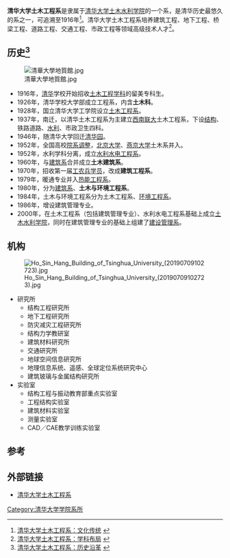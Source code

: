 {{Infobox University Department
 |名称              = 清华大学土木工程系
 |其他名称        = Department of Civil Engineering, Tsinghua University
 |徽标              =
 |徽标说明        =
 |隶属              =[[清华大学|清华大学]][[清华大学土木水利学院|土木水利学院]]
 |建立时间        =1926年
 |关闭时间        =
 |类型              =系
 |下属              =
 |主管官员        =
 |主席              =
 |党委书记        =
 |院长              =
 |系主任           =[[潘鹏|潘鹏]]
 |所长              =
 |部长              =
 |主任              =
 |头衔              =
 |头衔人名        =
 |教师              =
 |员工              =
 |学生              =
 |本科生           =
 |研究生           =
 |博士生           =
 |其他学生        =
 |地址              = {{CHN}}[[北京市|北京市]][[海淀区|海淀区]][[清华园|清华园]]
 |国家              =
 |省                 =
 |市                 =
 |坐标              =
 |网址              =http://ce.civil.tsinghua.edu.cn
 |标志              =
 |脚注              =
}}
'''清华大学土木工程系'''是隶属于[[清华大学|清华大学]][[清华大学土木水利学院|土木水利学院]]的一个系，是清华历史最悠久的系之一，可追溯至1916年<ref>[http://ce.civil.tsinghua.edu.cn/publish/ce/6471/index.html 清华大学土木工程系：文化传统] {{webarchive|url=https://web.archive.org/web/20120607234931/http://ce.civil.tsinghua.edu.cn/publish/ce/6471/index.html |date=2012-06-07 }}</ref>。清华大学土木工程系培养建筑工程、地下工程、桥梁工程、道路工程、交通工程、市政工程等领域高级技术人才<ref>[http://ce.civil.tsinghua.edu.cn/publish/ce/6470/index.html 清华大学土木工程系：学科布局] {{webarchive|url=https://web.archive.org/web/20120607083453/http://ce.civil.tsinghua.edu.cn/publish/ce/6470/index.html |date=2012-06-07 }}</ref>。

== 历史<ref>[http://ce.civil.tsinghua.edu.cn/publish/ce/6473/index.html 清华大学土木工程系：历史沿革] {{webarchive|url=https://web.archive.org/web/20120607234942/http://ce.civil.tsinghua.edu.cn/publish/ce/6473/index.html |date=2012-06-07 }}</ref> ==
[[File:清華大學地質館.jpg|thumb]]
*1916年，[[清华|清华]]学校开始招收[[土木工程|土木工程学科]]的留美专科生。
*1926年，清华学校大学部成立工程系，内含'''土木科'''。
*1928年，国立清华大学工学院设立[[土木工程系|土木工程系]]。
*1937年，南迁，以清华土木工程系为主建立[[西南联大|西南联大]]土木工程系，下设[[建筑结构|结构]]、铁路道路、[[水利工程|水利]]、市政卫生四科。
*1946年，随清华大学回迁[[清华园|清华园]]。
*1952年，全国高校[[院系调整|院系调整]]，[[北京大学|北京大学]]、[[燕京大学|燕京大学]]土木系并入。
*1952年，水利学科分离，成立[[清华大学水利水电工程系|水利水电工程系]]。
*1960年，与[[清华大学建筑系|建筑系]]合并成立'''土木建筑系'''。
*1970年，招收第一届[[工农兵|工农兵学员]]，改成'''建筑工程系'''。
*1979年，暖通专业并入[[清华大学热能工程系|热能工程系]]。
*1980年，分为[[清华大学建筑系|建筑系]]、'''土木与环境工程系'''。
*1984年，土木与环境工程系分为土木工程系、[[清华大学环境学院|环境工程系]]。
*1986年，增设建筑管理专业。
*2000年，在土木工程系（包括建筑管理专业）、水利水电工程系基础上成立[[清华大学土木水利学院|土木水利学院]]，同时在建筑管理专业的基础上组建了[[清华大学建设管理系|建设管理系]]。

==机构==
[[File:Ho_Sin_Hang_Building_of_Tsinghua_University_(20190709102723).jpg|thumb]]
* 研究所
** 结构工程研究所
** 地下工程研究所
** 防灾减灾工程研究所
** 结构力学教研室
** 建筑材料研究所
** 交通研究所
** 地球空间信息研究所
**地理信息系统、遥感、全球定位系统研究中心
** 建筑玻璃与金属结构研究所
* 实验室
** 结构工程与振动教育部重点实验室
** 工程结构实验室
** 建筑材料实验室
** 测量实验室
** CAD／CAE教学训练实验室

== 参考 ==
{{Reflist}}
==外部链接==
* [http://ce.civil.tsinghua.edu.cn 清华大学土木工程系] {{Wayback|url=http://ce.civil.tsinghua.edu.cn/ |date=20160404081711 }}

{{清华大学/院系}}
[[Category:清华大学学院系所|Category:清华大学学院系所]]